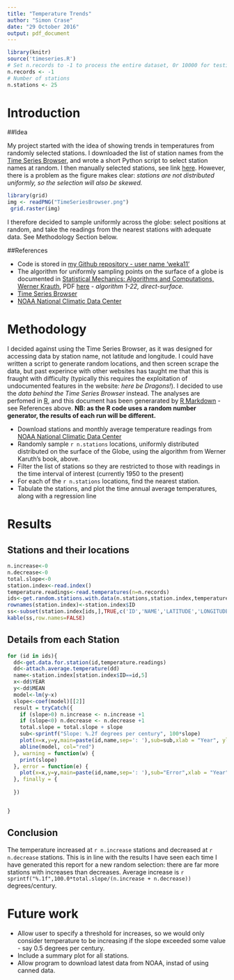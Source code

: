 ```yaml
---
title: "Temperature Trends"
author: "Simon Crase"
date: "29 October 2016"
output: pdf_document
---
```

```r
library(knitr)
source('timeseries.R')
# Set n.records to -1 to process the entire dataset, 0r 10000 for testing
n.records <- -1
# Number of stations
n.stations <- 25
```

# Introduction

##Idea

My project started with the idea of showing trends in temperatures from randomly selected stations. I downloaded the list of station names from the [Time Series Browser](http://climatemodels.uchicago.edu/timeseries/), and wrote a short Python script to select station names at random. I then manually selected stations, see link [here](http://climatemodels.uchicago.edu/timeseries/#DpPwBjiUcCsBdlJzLhDaoQtEqDsJqMgRz). However, there is a problem as the figure makes clear: _stations are not distributed uniformly, so the selection will also be skewed._
```r
library(grid)
img <- readPNG("TimeSeriesBrowser.png")
 grid.raster(img)
```

I therefore decided to sample uniformly across the globe: select positions at random, and take the readings from the nearest stations with adequate data. See Methodology Section below.


##References

* Code is stored in [my Github repository - user name 'weka11'](https://github.com/weka511/global)
* The algorithm for uniformly sampling points on the surface of a globe is documented in [Statistical Mechanics: Algorithms and Computations, Werner Krauth](https://www.amazon.com/Statistical-Mechanics-Algorithms-Computations-Physics/dp/0198515367), PDF
 [here](http://blancopeck.net/Statistics.pdf) - _algorithm 1-22, direct-surface._
* [Time Series Browser](http://climatemodels.uchicago.edu/timeseries/)
* [NOAA National Climatic Data Center](ftp://ftp.ncdc.noaa.gov/pub/data/ghcn/v3/)

# Methodology

I decided against using the Time Series Browser, as it was designed for accessing data by station name, not latitude and longitude. I could have written a script to generate random locations, and then screen scrape the data, but past experince with other websites has taught me that this is fraught with difficulty (typically this requires the exploitation of undocumented features in the website: _here be Dragons!_). I decided to use the _data behind the Time Series Browser_ instead. The analyses are perfomed in [R](https://www.r-project.org/), and this document has been generarated by [R Markdown](http://rmarkdown.rstudio.com/) - see References above. **NB: as the R code uses a random number generator, the results of each run will be different.**

* Download stations and monthly average temperature readings from [NOAA National Climatic Data Center](ftp://ftp.ncdc.noaa.gov/pub/data/ghcn/v3/)
* Randomly sample 
`r n.stations`
 locations, uniformly distributed distributed on the surface of the Globe, using the algorithm from Werner Karuth's book, above.
* Filter the list of stations so they are restricted to those with readings in the time interval of interest (currently 1950 to the present)
* For each of the `r n.stations` locations, find the nearest station.
* Tabulate the stations, and plot the time annual average temperatures, along with a regression line

# Results

## Stations and their locations

```r
n.increase<-0
n.decrease<-0
total.slope<-0
station.index<-read.index()
temperature.readings<-read.temperatures(n=n.records)
ids<-get.random.stations.with.data(n.stations,station.index,temperature.readings)
rownames(station.index)<-station.index$ID
ss<-subset(station.index[ids,],TRUE,c('ID','NAME','LATITUDE','LONGITUDE'))
kable(ss,row.names=FALSE)
```

## Details from each Station


```r
for (id in ids){
  dd<-get.data.for.station(id,temperature.readings)
  dd<-attach.average.temperature(dd)
  name<-station.index[station.index$ID==id,5]
  x<-dd$YEAR
  y<-dd$MEAN
  model<-lm(y~x)
  slope<-coef(model)[[2]]
  result = tryCatch({
    if (slope>0) n.increase <- n.increase +1
    if (slope<0) n.decrease <- n.decrease +1
    total.slope = total.slope + slope
    sub<-sprintf("Slope: %.2f degrees per century", 100*slope)
    plot(x=x,y=y,main=paste(id,name,sep=': '),sub=sub,xlab = "Year", ylab="Average T")
    abline(model, col="red")
  }, warning = function(w) {
    print(slope)
  }, error = function(e) {
    plot(x=x,y=y,main=paste(id,name,sep=': '),sub="Error",xlab = "Year", ylab="Average T")
  }, finally = {
    
  })


}

```

## Conclusion

The temperature increased at 
`r n.increase`
 stations and decreased at 
`r n.decrease`
 stations. This is in line with the results I have seen each time I have generated this report for a new random selection: there are far more stations with increases than decreases.
Average increase is 
`r sprintf("%.1f",100.0*total.slope/(n.increase + n.decrease))`
 degrees/century.
 
# Future work

* Allow user to specify a threshold for increases, so we would only consider temperature to be increasing if the slope exceeded some value - say 0.5 degrees per century.
* Include a summary plot for all stations.
* Allow program to download latest data from NOAA, instad of using canned data.